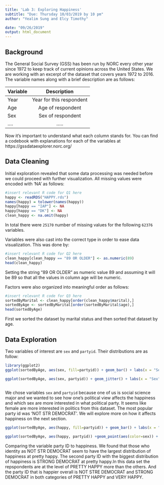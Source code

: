```yaml
---
title: 'Lab 3: Exploring Happiness'
subtitle: "Due: Thursday 10/03/2019 by 10 pm"
author: "Yealim Sung and Elcy Timothy"

date: "09/26/2019"
output: html_document
---
```



## Background

The General Social Survey (GSS) has been run by NORC every other year since 1972 to keep track of current opinions across the United States. We are working with an excerpt of the dataset that covers years 1972 to 2016. The variable names along with a brief description are as follows: 

| Variable      | Description   |    
| ------------- |:-------------:| 
| Year          | Year for this respondent | 
| Age           | Age of respondent | 
| Sex           | Sex of respondent     | 
|....           | .....      | 

Now it's important to understand what each column stands for. You can find a codebook with explanations for each of the variables at https://gssdataexplorer.norc.org/

## Data Cleaning 

Initial exploration revealed that some data processing was needed before we could proceed with further visualization. All missing values were encoded with 'NA' as follows:
```r
#insert relevant R code for Q1 here
happy <- readRDS("HAPPY.rds")
names(happy) = tolower(names(happy))
happy[happy == "IAP"] <- NA
happy[happy == "DK"] <- NA
clean_happy <- na.omit(happy)
```

In total there were `25170` number of missing values for the following `62376` variables. 

Variables were also cast into the correct type in order to ease data visualization. This was done by:
```r
#insert relevant R code for Q2 here
clean_happy[clean_happy == "89 OR OLDER"] <- as.numeric(89)
head(clean_happy)
```
Setting the string "89 OR OLDER" as numeric value 89 and assuming it will be 89 so that all the values in column age will be numeric.

Factors were also organized into meaningful order as follows: 
```r
#insert relevant R code for Q3 here
sortedByMarital <- clean_happy[order(clean_happy$marital),]
sortedByAge <- sortedByMarital[order(sortedByMarital$age),]
head(sortedByAge)
```
First we sorted the dataset by marital status and then sorted that dataset by age.


## Data Exploration 

Two variables of interest are `sex` and `partyid`. Their distributions are as follow: 
```r

library(ggplot2)
ggplot(sortedByAge, aes(sex, fill=partyid)) + geom_bar() + labs(x = "Sex", y = "Political Party ID", title = "Distribution of Political Party between the Genders")

ggplot(sortedByAge, aes(sex, partyid)) + geom_jitter() + labs(x = "Sex", y = "Political Party ID", title = "Jitter plot on distribution of Political Party")
 
```
We chose variables `sex` and `partyid` because one of us is social science major and we wanted to see how one's political view affects the happiness and which sex are more interested in what political party. It seems like female are more interested in politics from this dataset. The most popular party id was 'NOT STR DEMOCRAT'. We will explore more on how it affects happiness on the next section.

```r
ggplot(sortedByAge, aes(happy, fill=partyid)) + geom_bar() + labs(x = "Happiness", y = "Political Party ID", title = "Bar chart of happiness over political party id")

ggplot(sortedByAge, aes(happy, partyid)) +geom_point(aes(color=sex)) + geom_smooth() + labs(x = "Happiness", y = "Political Party ID", title = "Happiness over political party id")
```

Comparing the variable party ID to happiness. We found that those who identity as NOT STR DEMOCRAT seem to have the largest distribution of happiness at pretty happy. The second party ID with the biggest distribution of happiness is STRONG DEMOCRAT at pretty happy.In this data set the repspondents are at the level of PRETTY HAPPY more than the others. And the party ID that is happier overall is NOT STRE DEMOCRAT and  STRONG DEMOCRAT in both categories of PRETTY HAPPY and VERY HAPPY. 







